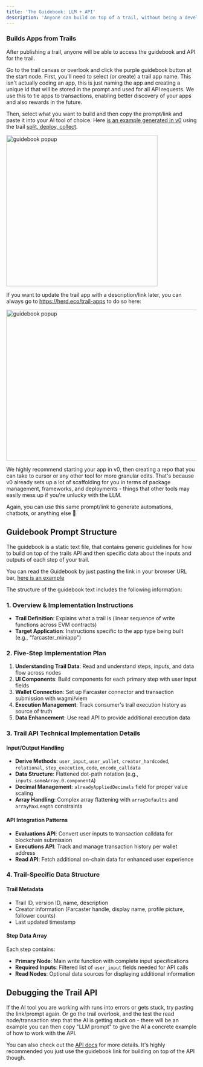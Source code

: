 ```yaml
---
title: 'The Guidebook: LLM + API'
description: 'Anyone can build on top of a trail, without being a developer'
---
```


### Builds Apps from Trails

After publishing a trail, anyone will be able to access the guidebook and API for the trail.

Go to the trail canvas or overlook and click the purple guidebook button at the start node. First, you'll need to select (or create) a trail app name. This isn't actually coding an app, this is just naming the app and creating a unique id that will be stored in the prompt and used for all API requests. We use this to tie apps to transactions, enabling better discovery of your apps and also rewards in the future.

Then, select what you want to build and then copy the prompt/link and paste it into your AI tool of choice. Here [is an example generated in v0](https://v0.dev/chat/trail-api-implementation-Ipk7PqiYLXy) using the trail [split, deploy, collect](https://herd.eco/trails/019798af-793b-77e3-9e3f-afc3bcb06da8/overlook).

<Frame>
  <img 
    src="/images/guidebook-dialog.png" 
    alt="guidebook popup" 
    width="400"
    height="400"
  />
</Frame>

If you want to update the trail app with a description/link later, you can always go to https://herd.eco/trail-apps to do so here:

<Frame>
  <img 
    src="/images/trailapps.png" 
    alt="guidebook popup" 
    width="600"
    height="400"
  />
</Frame>

We highly recommend starting your app in v0, then creating a repo that you can take to cursor or any other tool for more granular edits. That's because v0 already sets up a lot of scaffolding for you in terms of package management, frameworks, and deployments - things that other tools may easily mess up if you're unlucky with the LLM.

Again, you can use this same prompt/link to generate automations, chatbots, or anything else 🙂

## Guidebook Prompt Structure

The guidebook is a static text file, that contains generic guidelines for how to build on top of the trails API and then specific data about the inputs and outputs of each step of your trail.

<Note>You can read the Guidebook by just pasting the link in your browser URL bar, [here is an example](https://trails-api.herd.eco/v1/trails/0198aecc-006e-7070-95ae-b7df4c9fe0ee/versions/0198aecc-0079-7be3-87ea-6912580298b8/guidebook.txt?promptObject=farcaster_miniapp&trailAppId=0198be30-6209-78f3-b451-782fbbcaf096)</Note>

The structure of the guidebook text includes the following information:

### 1. Overview & Implementation Instructions
- **Trail Definition**: Explains what a trail is (linear sequence of write functions across EVM contracts)
- **Target Application**: Instructions specific to the app type being built (e.g., "farcaster_miniapp") 

### 2. Five-Step Implementation Plan
1. **Understanding Trail Data**: Read and understand steps, inputs, and data flow across nodes
2. **UI Components**: Build components for each primary step with user input fields
3. **Wallet Connection**: Set up Farcaster connector and transaction submission with wagmi/viem
4. **Execution Management**: Track consumer's trail execution history as source of truth
5. **Data Enhancement**: Use read API to provide additional execution data

### 3. Trail API Technical Implementation Details

#### **Input/Output Handling**
- **Derive Methods**: `user_input`, `user_wallet`, `creator_hardcoded`, `relational`, `step_execution`, `code`, `encode_calldata`
- **Data Structure**: Flattened dot-path notation (e.g., `inputs.someArray.0.componentA`)
- **Decimal Management**: `alreadyAppliedDecimals` field for proper value scaling
- **Array Handling**: Complex array flattening with `arrayDefaults` and `arrayMaxLength` constraints

#### **API Integration Patterns**
- **Evaluations API**: Convert user inputs to transaction calldata for blockchain submission
- **Executions API**: Track and manage transaction history per wallet address
- **Read API**: Fetch additional on-chain data for enhanced user experience

### 4. Trail-Specific Data Structure

#### **Trail Metadata**
- Trail ID, version ID, name, description
- Creator information (Farcaster handle, display name, profile picture, follower counts)
- Last updated timestamp

#### **Step Data Array**
Each step contains:
- **Primary Node**: Main write function with complete input specifications
- **Required Inputs**: Filtered list of `user_input` fields needed for API calls
- **Read Nodes**: Optional data sources for displaying additional information

## Debugging the Trail API

If the AI tool you are working with runs into errors or gets stuck, try pasting the link/prompt again. Or go the trail overlook, and the test the read node/transaction step that the AI is getting stuck on - there will be an example you can then copy "LLM prompt" to give the AI a concrete example of how to work with the API. 

<Note>You can also check out the [API docs](../api-reference/introduction) for more details. It's highly recommended you just use the guidebook link for building on top of the API though.</Note>
